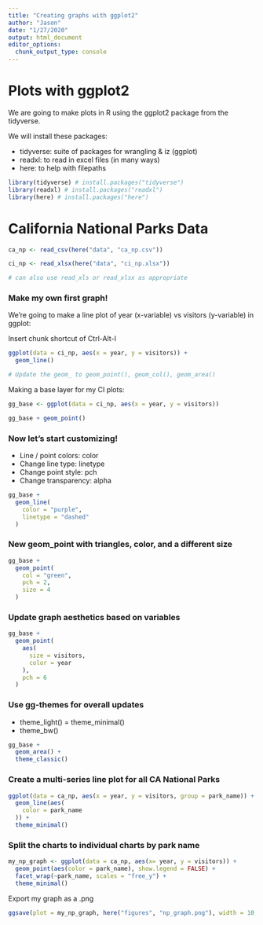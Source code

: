 ```yaml
---
title: "Creating graphs with ggplot2"
author: "Jason"
date: "1/27/2020"
output: html_document
editor_options: 
  chunk_output_type: console
---
```


# Plots with ggplot2

We are going to make plots in R using the ggplot2 package from the tidyverse. 

We will install these packages:

- tidyverse: suite of packages for wrangling & iz (ggplot)
- readxl: to read in excel files (in many ways)
- here: to help with filepaths

```r
library(tidyverse) # install.packages("tidyverse")
library(readxl) # install.packages("readxl")
library(here) # install.packages("here")
```

# California National Parks Data

```r

ca_np <- read_csv(here("data", "ca_np.csv"))

ci_np <- read_xlsx(here("data", "ci_np.xlsx"))

# can also use read_xls or read_xlsx as appropriate

```


### Make my own first graph!

We're going to make a line plot of year (x-variable) vs visitors (y-variable) in ggplot:

Insert chunk shortcut of Ctrl-Alt-I
```r
ggplot(data = ci_np, aes(x = year, y = visitors)) +
  geom_line()

# Update the geom_ to geom_point(), geom_col(), geom_area()
```

Making a base layer for my CI plots:

```r
gg_base <- ggplot(data = ci_np, aes(x = year, y = visitors))

gg_base + geom_point()
```

### Now let's start customizing!

- Line / point colors: color
- Change line type: linetype
- Change point style: pch
- Change transparency: alpha

```r
gg_base +
  geom_line(
    color = "purple",
    linetype = "dashed"
  )
```

### New geom_point with triangles, color, and a different size

```r
gg_base +
  geom_point(
    col = "green",
    pch = 2,
    size = 4
  )
```

### Update graph aesthetics based on variables

```r
gg_base +
  geom_point(
    aes(
      size = visitors,
      color = year
    ),
    pch = 6
  )
```

### Use gg-themes for overall updates

- theme_light()
= theme_minimal()
- theme_bw()

```r
gg_base +
  geom_area() +
  theme_classic()
```

### Create a multi-series line plot for all CA National Parks

```r
ggplot(data = ca_np, aes(x = year, y = visitors, group = park_name)) +
  geom_line(aes(
    color = park_name
  )) +
  theme_minimal()
```

### Split the charts to individual charts by park name

```r
my_np_graph <- ggplot(data = ca_np, aes(x= year, y = visitors)) +
  geom_point(aes(color = park_name), show.legend = FALSE) +
  facet_wrap(~park_name, scales = "free_y") +
  theme_minimal()
```

Export my graph as a .png
```r
ggsave(plot = my_np_graph, here("figures", "np_graph.png"), width = 10, height = 7, units = "in")
```

